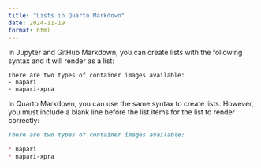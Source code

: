 ```yaml
---
title: "Lists in Quarto Markdown"
date: 2024-11-19
format: html
---
```


In Jupyter and GitHub Markdown, you can create lists with the following syntax
and it will render as a list:

```
There are two types of container images available:
- napari
- napari-xpra
```

In Quarto Markdown, you can use the same syntax to create lists. However, you
must include a blank line before the list items for the list to render correctly:

```markdown
There are two types of container images available:

* napari
* napari-xpra
```

